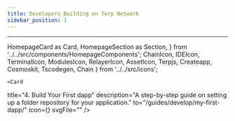```yaml
---
title: Developers Building on Terp Network
sidebar_position: 1
---
```

---
  HomepageCard as Card,
  HomepageSection as Section,
} from '../../src/components/HomepageComponents';
  ChainIcon,
  IDEIcon,
  TerminalIcon,
  ModulesIcon,
  RelayerIcon,
  AssetIcon,
  Terpjs,
  Createapp,
  Cosmoskit,
  Tscodegen,
  Chain
} from '../../src/icons';

<Section title="" id="frontend-guides" hasSubSections >
<Section>
  <Card
  title="1. Getting Started"
  description="Set up your development environment."
  to="/developers/getting-started/ide-setup"
  icon=""
  svgFile="/icons/telescope.svg"
  />

  <Card
  title="2. Developer Tools"
  description="Introduction to the tools avaialbale for development & troubleshooting."
  to="/developers/developer-tools/introduction"
  icon=""
  svgFile="/icons/bag.svg"
  />

  <Card
  title="3. CosmWasm Smart Contracts"
  description="Learn to build, deploy, and interact with custom smart contracts, written in Rust."
  to="/cosmwasm"
  icon=""
  svgFile="/icons/cosmwasm.svg"
  />
  
    <Card
  title="4. Build Your First dapp"
  description="A step-by-step guide on setting up a folder repository for your application."
  to="/guides/develop/my-first-dapp/"
  icon={<Terpjs />}
  svgFile=""
  />

  </Section>
</Section>

